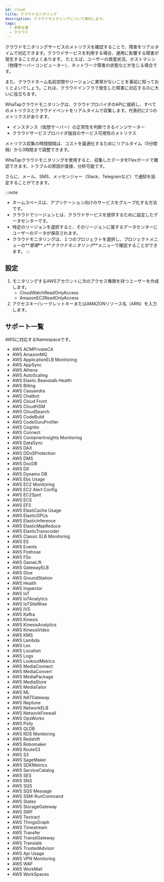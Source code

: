 ```yaml
---
id: cloud
title: クラウドモニタリング
description: クラウドモニタリングについて案内します。
tags:
  - 参照文書
  - クラウド
---
```


クラウドモニタリングサービスのメトリクスを確認することで、障害をリアルタイムで対応できます。クラウドサービスを利用する場合、運用に影響する障害が発生することがよくあります。 たとえば、ユーザーの資産状況、ホストマシン（物理サーバーコンピューター）、ネットワーク障害の状態などが生じる場合です。

また、クラウドネーム名前空間やリージョンに異常がないことを事前に知っておくとよいでしょう。これは、クラウドインフラで発生した障害に対応するのに大いに役立ちます。

WhaTapクラウドモニタリングは、クラウドプロバイダのAPIに接続し、すべてのメトリクスとクラウドイベントをリアルタイムで収集します。代表的に2つのメトリクスがあります。

-   インスタンス（仮想サーバー）の正常性を判断できるインジケーター
-   クラウドサービスプロバイダ独自のサービス可用性のメトリクス

メトリクス収集の時間間隔は、コストを最適化するためにリアルタイム（5分間隔）から3時間まで調整できます。

WhaTapクラウドモニタリングを使用すると、収集したデータをFlexボードで確認できます。トラブルの原因が直接、分析可能です。

さらに、メール、SMS、メッセンジャー（Slack、Telegramなど）で通知を設定することができます。

:::note 

-   ネームスペースは、アプリケーション向けのサービスをグループ化する方法です。
-   クラウドでリージョンとは、クラウドサービスを提供するために設定したデータセンターです。
-   特定のリージョンを選択すると、そのリージョンに属するデータセンターにユーザーのデータが保存されます。
-   クラウドモニタリングは、１つのプロジェクトを選択し、プロジェクトメニューの**_管理_** >**_クラウドモニタリング_**メニューで確認することができます。
:::

## 設定

1.  モニタリングするAWSアカウントに次のアクセス権限を持つユーザーを作成します。
    -   CloudWatchReadOnlyAccess
    -   AmazonEC2ReadOnlyAccess
2.  アクセスキー/シークレットキーまたはAMAZONリソース名（ARN）を入力します。

## サポート一覧

AWSに対応するNamespaceです。

-   AWS ACMPrivateCA
-   AWS AmazonMQ
-   AWS ApplicationELB Monitoring
-   AWS AppSync
-   AWS Athena
-   AWS AutoScaling
-   AWS Elastic Beanstalk Health
-   AWS Billing
-   AWS Cassandra
-   AWS Chatbot
-   AWS Cloud Front
-   AWS CloudHSM
-   AWS CloudSearch
-   AWS CodeBuild
-   AWS CodeGuruProfiler
-   AWS Cognito
-   AWS Connect
-   AWS ContainerInsights Monitoring
-   AWS DataSync
-   AWS DAX
-   AWS DDoSProtection
-   AWS DMS
-   AWS DocDB
-   AWS DX
-   AWS Dynamo DB
-   AWS Ebs Usage
-   AWS EC2 Monitoring
-   AWS EC2 Alert Config
-   AWS EC2Spot
-   AWS ECS
-   AWS EFS
-   AWS ElastiCache Usage
-   AWS ElasticGPUs
-   AWS ElasticInference
-   AWS ElasticMapReduce
-   AWS ElasticTranscoder
-   AWS Classic ELB Monitoring
-   AWS ES
-   AWS Events
-   AWS Firehose
-   AWS FSx
-   AWS GameLift
-   AWS GatewayELB
-   AWS Glue
-   AWS GroundStation
-   AWS Health
-   AWS Inspector
-   AWS IoT
-   AWS IoTAnalytics
-   AWS IoTSiteWise
-   AWS IVS
-   AWS Kafka
-   AWS Kinesis
-   AWS KinesisAnalytics
-   AWS KinesisVideo
-   AWS KMS
-   AWS Lambda
-   AWS Lex
-   AWS Location
-   AWS Logs
-   AWS LookoutMetrics
-   AWS MediaConnect
-   AWS MediaConvert
-   AWS MediaPackage
-   AWS MediaStore
-   AWS MediaTailor
-   AWS ML
-   AWS NATGateway
-   AWS Neptune
-   AWS NetworkELB
-   AWS NetworkFirewall
-   AWS OpsWorks
-   AWS Polly
-   AWS QLDB
-   AWS RDS Monitoring
-   AWS Redshift
-   AWS Robomaker
-   AWS Route53
-   AWS S3
-   AWS SageMaker
-   AWS SDKMetrics
-   AWS ServiceCatalog
-   AWS SES
-   AWS SNS
-   AWS SQS
-   AWS SQS Message
-   AWS SSM-RunCommand
-   AWS States
-   AWS StorageGateway
-   AWS SWF
-   AWS Textract
-   AWS ThingsGraph
-   AWS Timestream
-   AWS Transfer
-   AWS TransitGateway
-   AWS Translate
-   AWS TrustedAdvisor
-   AWS Api Usage
-   AWS VPN Monitoring
-   AWS WAF
-   AWS WorkMail
-   AWS WorkSpaces
